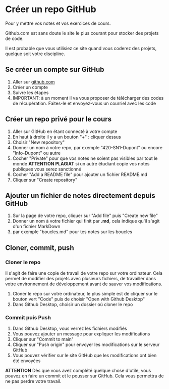 # Créer un repo GitHub

Pour y mettre vos notes et vos exercices de cours.

Github.com est sans doute le site le plus courant pour stocker des projets de code.

Il est probable que vous utilisiez ce site quand vous coderez des projets, quelque soit votre discipline.

## Se créer un compte sur GitHub

1. Aller sur [github.com](https://github.com)
2. Créer un compte
3. Suivre les étapes
4. IMPORTANT: à un moment il va vous proposer de télécharger des codes de récupération. Faites-le et envoyez-vous un courriel avec les code

## Créer un repo privé pour le cours

1. Aller sur GitHub en étant connecté à votre compte
2. En haut à droite il y a un bouton "+" : cliquer dessus
3. Choisir "New repository"
4. Donner un nom à votre repo, par exemple "420-SN1-Dupont" ou encore "Info-Dupont" ou autre
5. Cocher "Private" pour que vos notes ne soient pas visibles par tout le monde **ATTENTION PLAGIAT** si un autre étudiant copie vos notes publiques vous serez sanctionné
6. Cocher "Add a README file" pour ajouter un fichier README.md
7. Cliquer sur "Create repository"

## Ajouter un fichier de notes directement depuis GitHub

1. Sur la page de votre repo, cliquer sur "Add file" puis "Create new file"
2. Donner un nom à votre fichier qui finit par **.md**, cela indique qu'il s'agit d'un fichier MarkDown
3. par exemple "boucles.md" pour tes notes sur les boucles

## Cloner, commit, push

### Cloner le repo

Il s'agit de faire une copie de travail de votre repo sur votre ordinateur. Cela permet de modifier des projets
avec plusieurs fichiers, de travailler dans votre environnement de développement avant de sauver vos modifications.

1. Cloner le repo sur votre ordinateur, le plus simple est de cliquer sur le bouton vert "Code" puis de choisir "Open with Github Desktop"
2. Dans Github Desktop, choisir un dossier où cloner le repo

### Commit puis Push

1. Dans Github Desktop, vous verrez les fichiers modifiés
2. Vous pouvez ajouter un message pour expliquer les modifications
3. Cliquer sur "Commit to main"
4. Cliquer sur "Push origin" pour envoyer les modifications sur le serveur GitHub
5. Vous pouvez vérifier sur le site GitHub que les modifications ont bien été envoyées

**ATTENTION** Dès que vous avez complété quelque chose d'utile, vous pouvez en faire un commit et le pousser sur GitHub.
Cela vous permettra de ne pas perdre votre travail.